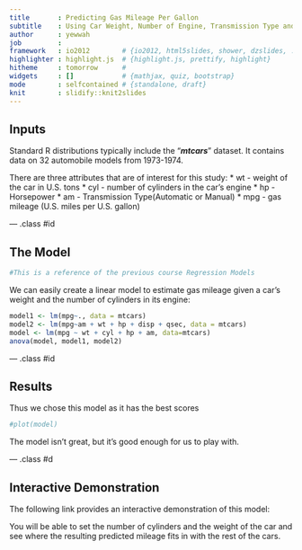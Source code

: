 ```yaml
---
title       : Predicting Gas Mileage Per Gallon
subtitle    : Using Car Weight, Number of Engine, Transmission Type and Horsepower
author      : yewwah
job         : 
framework   : io2012        # {io2012, html5slides, shower, dzslides, ...}
highlighter : highlight.js  # {highlight.js, prettify, highlight}
hitheme     : tomorrow      # 
widgets     : []            # {mathjax, quiz, bootstrap}
mode        : selfcontained # {standalone, draft}
knit        : slidify::knit2slides
---
```


## Inputs

Standard R distributions typically include the "***mtcars***" dataset. It contains data on 32 automobile models from 1973-1974.
<p>
There are three attributes that are of interest for this study:
* wt - weight of the car in U.S. tons
* cyl - number of cylinders in the car's engine
* hp - Horsepower
* am - Transmission Type(Automatic or Manual)
* mpg - gas mileage (U.S. miles per U.S. gallon)

--- .class #id 

## The Model
```r
#This is a reference of the previous course Regression Models
```
We can easily create a linear model to estimate gas mileage given
a car's weight and the number of cylinders in its engine:

```r

model1 <- lm(mpg~., data = mtcars)
model2 <- lm(mpg~am + wt + hp + disp + qsec, data = mtcars)
model <- lm(mpg ~ wt + cyl + hp + am, data=mtcars)
anova(model, model1, model2)
```

--- .class #id 

## Results

Thus we chose this model as it has the best scores
```r
#plot(model)
```

The model isn't great, but it's good enough for us to play with.

--- .class #d

## Interactive Demonstration

The following link provides an interactive demonstration of this model:    
   
You will be able to set the number of cylinders and the weight of
the car and see where the resulting predicted mileage fits in with
the rest of the cars.


